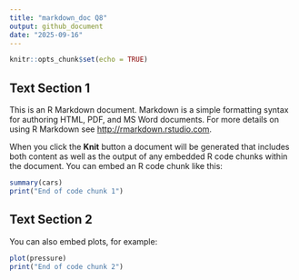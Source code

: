 ```yaml
---
title: "markdown_doc Q8"
output: github_document
date: "2025-09-16"
---
```


```r
knitr::opts_chunk$set(echo = TRUE)
```

## Text Section 1

This is an R Markdown document. Markdown is a simple formatting syntax for authoring HTML, PDF, and MS Word documents. For more details on using R Markdown see <http://rmarkdown.rstudio.com>.

When you click the **Knit** button a document will be generated that includes both content as well as the output of any embedded R code chunks within the document. You can embed an R code chunk like this:

```r
summary(cars)
print("End of code chunk 1")
```

## Text Section 2

You can also embed plots, for example:

```r
plot(pressure)
print("End of code chunk 2")
```
